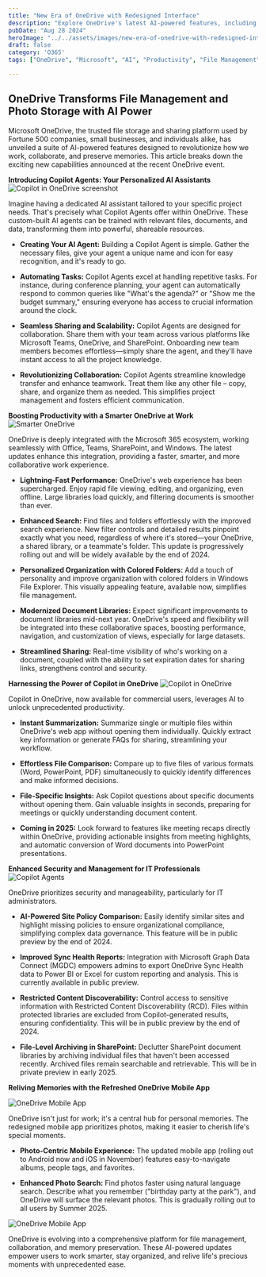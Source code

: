 ```yaml
---
title: "New Era of OneDrive with Redesigned Interface"
description: "Explore OneDrive's latest AI-powered features, including Copilot Agents, enhanced productivity tools, and a revamped mobile experience for both work and personal use."
pubDate: "Aug 28 2024"
heroImage: "../../assets/images/new-era-of-onedrive-with-redesigned-interface.jpg"
draft: false
category: 'O365'
tags: ["OneDrive", "Microsoft", "AI", "Productivity", "File Management", "Collaboration"]

---
```



## OneDrive Transforms File Management and Photo Storage with AI Power

Microsoft OneDrive, the trusted file storage and sharing platform used by Fortune 500 companies, small businesses, and individuals alike, has unveiled a suite of AI-powered features designed to revolutionize how we work, collaborate, and preserve memories.  This article breaks down the exciting new capabilities announced at the recent OneDrive event.

**Introducing Copilot Agents: Your Personalized AI Assistants**
<Image src="https://ik.imagekit.io/mhvgbp9xk/f8881f47-749d-42f8-862b-27a599e17b99.png?updatedAt=1728447548634" alt="Copilot in OneDrive screenshot" width={700} height={400} />

Imagine having a dedicated AI assistant tailored to your specific project needs.  That's precisely what Copilot Agents offer within OneDrive.  These custom-built AI agents can be trained with relevant files, documents, and data, transforming them into powerful, shareable resources.

* **Creating Your AI Agent:** Building a Copilot Agent is simple.  Gather the necessary files, give your agent a unique name and icon for easy recognition, and it's ready to go.

* **Automating Tasks:** Copilot Agents excel at handling repetitive tasks.  For instance, during conference planning, your agent can automatically respond to common queries like "What's the agenda?" or "Show me the budget summary," ensuring everyone has access to crucial information around the clock.

* **Seamless Sharing and Scalability:** Copilot Agents are designed for collaboration. Share them with your team across various platforms like Microsoft Teams, OneDrive, and SharePoint.  Onboarding new team members becomes effortless—simply share the agent, and they'll have instant access to all the project knowledge.

* **Revolutionizing Collaboration:** Copilot Agents streamline knowledge transfer and enhance teamwork. Treat them like any other file – copy, share, and organize them as needed.  This simplifies project management and fosters efficient communication.

**Boosting Productivity with a Smarter OneDrive at Work**
![Smarter OneDrive](https://ik.imagekit.io/mhvgbp9xk/Rob_Nunez_0-1728404475198.png?updatedAt=1728423309083)

OneDrive is deeply integrated with the Microsoft 365 ecosystem, working seamlessly with Office, Teams, SharePoint, and Windows.  The latest updates enhance this integration, providing a faster, smarter, and more collaborative work experience.

* **Lightning-Fast Performance:** OneDrive's web experience has been supercharged.  Enjoy rapid file viewing, editing, and organizing, even offline.  Large libraries load quickly, and filtering documents is smoother than ever.

* **Enhanced Search:**  Find files and folders effortlessly with the improved search experience.  New filter controls and detailed results pinpoint exactly what you need, regardless of where it's stored—your OneDrive, a shared library, or a teammate's folder.  This update is progressively rolling out and will be widely available by the end of 2024.

* **Personalized Organization with Colored Folders:** Add a touch of personality and improve organization with colored folders in Windows File Explorer.  This visually appealing feature, available now, simplifies file management.

* **Modernized Document Libraries:**  Expect significant improvements to document libraries mid-next year.  OneDrive's speed and flexibility will be integrated into these collaborative spaces, boosting performance, navigation, and customization of views, especially for large datasets.

* **Streamlined Sharing:** Real-time visibility of who's working on a document, coupled with the ability to set expiration dates for sharing links, strengthens control and security.

**Harnessing the Power of Copilot in OneDrive**
![Copilot in OneDrive](https://ik.imagekit.io/mhvgbp9xk/Rob_Nunez_1-1728405116339.png?updatedAt=1728423410201)

Copilot in OneDrive, now available for commercial users, leverages AI to unlock unprecedented productivity.

* **Instant Summarization:**  Summarize single or multiple files within OneDrive's web app without opening them individually.  Quickly extract key information or generate FAQs for sharing, streamlining your workflow.

* **Effortless File Comparison:** Compare up to five files of various formats (Word, PowerPoint, PDF) simultaneously to quickly identify differences and make informed decisions.

* **File-Specific Insights:** Ask Copilot questions about specific documents without opening them.  Gain valuable insights in seconds, preparing for meetings or quickly understanding document content.

* **Coming in 2025:**  Look forward to features like meeting recaps directly within OneDrive, providing actionable insights from meeting highlights, and automatic conversion of Word documents into PowerPoint presentations.

**Enhanced Security and Management for IT Professionals**
![Copilot Agents](https://ik.imagekit.io/mhvgbp9xk/Rob_Nunez_1-1728405116339.png?updatedAt=1728423410201)

OneDrive prioritizes security and manageability, particularly for IT administrators.

* **AI-Powered Site Policy Comparison:**  Easily identify similar sites and highlight missing policies to ensure organizational compliance, simplifying complex data governance.  This feature will be in public preview by the end of 2024.

* **Improved Sync Health Reports:**  Integration with Microsoft Graph Data Connect (MGDC) empowers admins to export OneDrive Sync Health data to Power BI or Excel for custom reporting and analysis. This is currently available in public preview.

* **Restricted Content Discoverability:**  Control access to sensitive information with Restricted Content Discoverability (RCD).  Files within protected libraries are excluded from Copilot-generated results, ensuring confidentiality. This will be in public preview by the end of 2024.

* **File-Level Archiving in SharePoint:**  Declutter SharePoint document libraries by archiving individual files that haven't been accessed recently. Archived files remain searchable and retrievable.  This will be in private preview in early 2025.

**Reliving Memories with the Refreshed OneDrive Mobile App**

<div class="flex justify-center">
  <Image 
    src="https://ik.imagekit.io/mhvgbp9xk/Rob_Nunez_0-1728405781628.png?updatedAt=1728423454207" 
    alt="OneDrive Mobile App" 
    width={560} 
    height={315} 
    class="max-w-full h-auto"
  />
</div>

OneDrive isn't just for work; it's a central hub for personal memories.  The redesigned mobile app prioritizes photos, making it easier to cherish life's special moments.

* **Photo-Centric Mobile Experience:**  The updated mobile app (rolling out to Android now and iOS in November) features easy-to-navigate albums, people tags, and favorites.

* **Enhanced Photo Search:** Find photos faster using natural language search. Describe what you remember ("birthday party at the park"), and OneDrive will surface the relevant photos. This is gradually rolling out to all users by Summer 2025.
 
<div class="flex justify-center">
  <Image 
    src="https://ik.imagekit.io/mhvgbp9xk/Rob_Nunez_2-1728405160012.png?updatedAt=1728423428416" 
    alt="OneDrive Mobile App" 
    width={560} 
    height={315} 
    class="max-w-full h-auto"
  />
</div>

OneDrive is evolving into a comprehensive platform for file management, collaboration, and memory preservation.  These AI-powered updates empower users to work smarter, stay organized, and relive life's precious moments with unprecedented ease.

